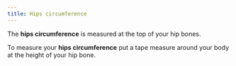 ```yaml
---
title: Hips circumference
---
```


The **hips circumference** is measured at the top of your hip bones.

To measure your **hips circumference** put a tape measure around your body at the height
of your hip bone.

<MeasurementImage />
